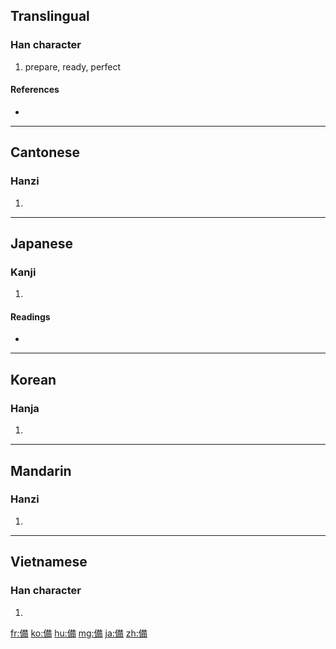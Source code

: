 {{also|备}}
==Translingual==

===Han character===
{{Han char|rn=9|rad=人|as=10|sn=12|four=2422<sub>7</sub>|canj=人廿竹月 (OTHB)}}

# prepare, ready, perfect

====References====
* {{Han ref|kx=0113.210|dkj=00967|dj=0241.110|hdz=10200.080|uh=5099|ud=20633|bh=B3C6|bd=46022}}

----

==Cantonese==

===Hanzi===
{{yue-hanzi|jyut=|y=bei6|sim=备}}

# {{defn|Cantonese|sort=人10}}

----

==Japanese==

===Kanji===
{{ja-kanji|grade=5|rs=人10}}

# {{defn|Japanese}}

====Readings====
* {{ja-readings|on=[[び]] (bi)|kun=[[そなえる]] (sonaeru), [[そなわる]] (sonawaru), [[そなえ]] (sonae)}}

----

==Korean==

===Hanja===
{{ko-hanja|hangeul=비|rv=bi|mr=pi}}

# {{defn|Korean|sort=人10}}

----

==Mandarin==

===Hanzi===
{{cmn-hanzi|sim=备|pin=[[bèi]] ([[bei4]])|wg=pei<sup>4</sup>}}

# {{defn|Mandarin|sort=人10}}

----

==Vietnamese==

===Han character===
{{vi-hantu|[[bị]], [[bẹ]], [[bợ]], [[vựa]]|rs=人10}}

# {{defn|Vietnamese|sort=人10}}

[[fr:備]]
[[ko:備]]
[[hu:備]]
[[mg:備]]
[[ja:備]]
[[zh:備]]